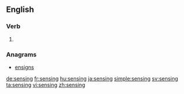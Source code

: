 ==English==

===Verb===
{{head|en|present participle}}

# {{present participle of|sense|lang=en}}

===Anagrams===
* [[ensigns#English|ensigns]]

[[de:sensing]]
[[fr:sensing]]
[[hu:sensing]]
[[ja:sensing]]
[[simple:sensing]]
[[sv:sensing]]
[[ta:sensing]]
[[vi:sensing]]
[[zh:sensing]]